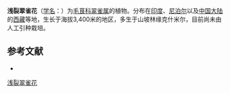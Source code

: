 {{Speciesbox
| name = 浅裂翠雀花
| status = 
| status_system = 
| image =
| genus = Delphinium
| species = vestitum
| authority = Wall.
}}

'''浅裂翠雀花'''（[[学名|学名]]：{{lang|la|''Delphinium vestitum''}}）为[[毛茛科|毛茛科]][[翠雀属|翠雀属]]的植物。分布在[[印度|印度]]、[[尼泊尔|尼泊尔]]以及[[中国大陆|中国大陆]]的[[西藏|西藏]]等地，生长于海拔3,400米的地区，多生于山坡林缘克什米尔，目前尚未由人工引种栽培。

== 参考文献 ==
<div class="references-small">
* {{cite web| url =http://www.bioinfo.cn/db05/KmzwSpecies.php?action=view&id=18535| title =浅裂翠雀花| work =《中国高等植物数据库全库》| publisher =中国科学院微生物研究所| author =昆明植物研究所| accessdate =2009-02-25| deadurl =yes| archiveurl =https://web.archive.org/web/20160305042454/http://www.bioinfo.cn/db05/KmzwSpecies.php?action=view&id=18535| archivedate =2016-03-05}}
</div>
{{Taxonbar|from=Q11148049}}

[[Category:翠雀属|浅裂翠雀花]]


{{植物小作品}}